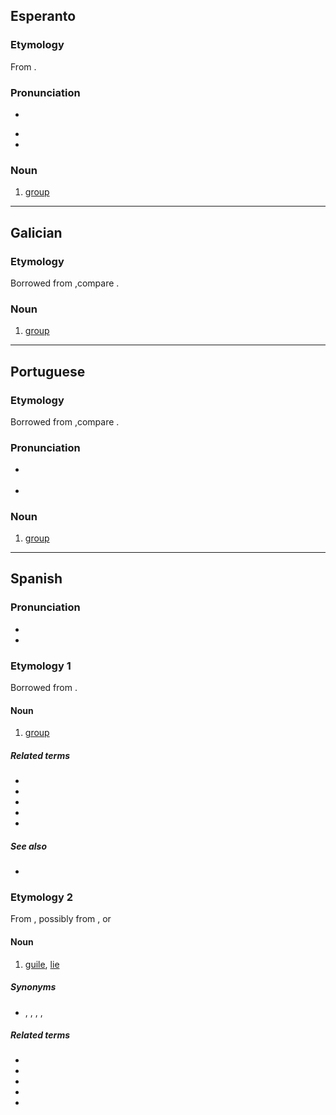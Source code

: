 ==Esperanto==

===Etymology===
From {{der|eo|it|gruppo}}.

===Pronunciation===
* {{audio|LL-Q143 (epo)-Lepticed7-grupo.wav|Audio|lang=eo}}

* {{IPA|/ˈɡrupo/|lang=eo}}
* {{hyphenation|gru|po|lang=eo}}

===Noun===
{{eo-head}}

# [[group]]

----

==Galician==

===Etymology===
Borrowed from {{bor|gl|it|gruppo}},compare {{cog|RL.|grupus}}.

===Noun===
{{gl-noun|m}}

# [[group]]

----

==Portuguese==

===Etymology===
Borrowed from {{bor|pt|it|gruppo}},compare {{cog|RL.|grupus}}.

===Pronunciation===
* {{a|PT}} {{IPA|/ˈɡɾu.pu/|lang=pt}}
* {{hyphenation|gru|po|lang=pt}}

===Noun===
{{pt-noun|m}}

# [[group]]

----

==Spanish==

===Pronunciation===
* {{es-IPA}}
* {{hyphenation|gru|po|lang=es}}

===Etymology 1===
Borrowed from {{bor|es|it|gruppo}}.

====Noun====
{{es-noun|m}}

# [[group]]

=====Related terms=====
* {{l|es|agrupar}}
* {{l|es|grupa}}
* {{l|es|grupal|pos=a}}
* {{l|es|grupada}}
* {{l|es|grupero}}

=====See also=====
* {{l|es|banda|g=f}}

===Etymology 2===
From {{cog|Lunfardo|-}}, possibly from {{der|es|fr|croupier}}, or {{der|es|it|groppo}}

====Noun====
{{es-noun|m}}

# {{lb|es|Chile|Argentina|Uruguay|colloquial}} [[guile]], [[lie]]

=====Synonyms=====
* {{sense|lie}} {{l|es|patraña}}, {{l|es|mentira}}, {{l|es|chamullo}}, {{l|es|cuento}}, {{l|es|embuste}}

=====Related terms=====
* {{l|es|grupiento}}
* {{l|es|grupí}}
* {{l|es|engrupido}}
* {{l|es|engrupir}}
* {{l|es|engrupo}}